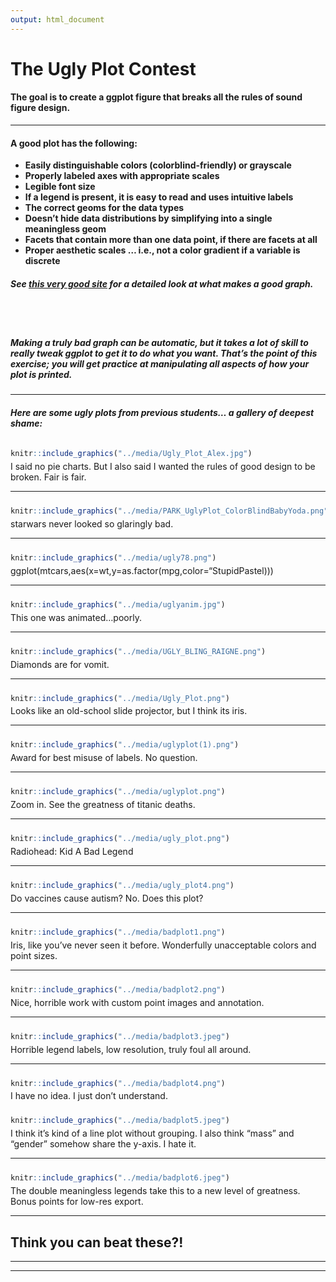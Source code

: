 ```yaml
---
output: html_document
---
```


# The Ugly Plot Contest

#### The goal is to create a ggplot figure that breaks all the rules of sound figure design.

___

#### A good plot has the following:
+ **Easily distinguishable colors (colorblind-friendly) or grayscale**
+ **Properly labeled axes with appropriate scales**
+ **Legible font size**
+ **If a legend is present, it is easy to read and uses intuitive labels**
+ **The correct geoms for the data types**
+ **Doesn't hide data distributions by simplifying into a single meaningless geom**
+ **Facets that contain more than one data point, if there are facets at all**
+ **Proper aesthetic scales ... i.e., not a color gradient if a variable is discrete**

##### See [this very good site](https://rafalab.github.io/dsbook/data-visualization-principles.html) for a detailed look at what makes a good graph.

<br/><br/>

##### Making a truly bad graph can be automatic, but it takes a lot of skill to really tweak ggplot to get it to do what you want.  That's the point of this exercise; you will get practice at manipulating all aspects of how your plot is printed.

___

##### Here are some ugly plots from previous students... a gallery of deepest shame:


<div style= "float:center;position: relative;top:10px">
```r
knitr::include_graphics("../media/Ugly_Plot_Alex.jpg")
```
</div>

I said no pie charts. But I also said I wanted the rules of good design to be broken. Fair is fair.

___

<div style= "float:center;position: relative;top:10px">
```r
knitr::include_graphics("../media/PARK_UglyPlot_ColorBlindBabyYoda.png")
```
</div>

starwars never looked so glaringly bad.

___

<div style= "float:center;position: relative;top:10px">
```r
knitr::include_graphics("../media/ugly78.png")
```
</div>

ggplot(mtcars,aes(x=wt,y=as.factor(mpg,color="StupidPastel)))

___

<div style= "float:center;position: relative;top:10px">
```r
knitr::include_graphics("../media/uglyanim.jpg")
```
</div>

This one was animated...poorly.

___

<div style= "float:center;position: relative;top:10px">
```r
knitr::include_graphics("../media/UGLY_BLING_RAIGNE.png")
```
</div>

Diamonds are for vomit.

___

<div style= "float:center;position: relative;top:10px">
```r
knitr::include_graphics("../media/Ugly_Plot.png")
```
</div>

Looks like an old-school slide projector, but I think its iris.

___

<div style= "float:center;position: relative;top:10px">
```r
knitr::include_graphics("../media/uglyplot(1).png")
```
</div>

Award for best misuse of labels. No question.

___

<div style= "float:center;position: relative;top:10px">
```r
knitr::include_graphics("../media/uglyplot.png")
```
</div>

Zoom in. See the greatness of titanic deaths.

___

<div style= "float:center;position: relative;top:10px">
```r
knitr::include_graphics("../media/ugly_plot.png")
```
</div>

Radiohead: Kid A Bad Legend

___

<div style= "float:center;position: relative;top:10px">
```r
knitr::include_graphics("../media/ugly_plot4.png")
```
</div>

Do vaccines cause autism? No. Does this plot?

___

<div style= "float:center;position: relative;top:10px">
```r
knitr::include_graphics("../media/badplot1.png")
```
</div>

Iris, like you've never seen it before. Wonderfully unacceptable colors and point sizes.

___


<div style= "float:center;position: relative;top:10px">
```r
knitr::include_graphics("../media/badplot2.png")
```
</div>

Nice, horrible work with custom point images and annotation.


___

<div style= "float:center;position: relative;top:10px">
```r
knitr::include_graphics("../media/badplot3.jpeg")
```
</div>

Horrible legend labels, low resolution, truly foul all around.

___


<div style= "float:center;position: relative;top:10px">
```r
knitr::include_graphics("../media/badplot4.png")
```
</div>

I have no idea. I just don't understand.


<div style= "float:center;position: relative;top:10px">
```r
knitr::include_graphics("../media/badplot5.jpeg")
```
</div>

I think it's kind of a line plot without grouping. I also think "mass" and "gender" somehow share the y-axis. I hate it.

___


<div style= "float:center;position: relative;top:10px">
```r
knitr::include_graphics("../media/badplot6.jpeg")
```
</div>

The double meaningless legends take this to a new level of greatness. Bonus points for low-res export.

___


## Think you can beat these?!



___

___
